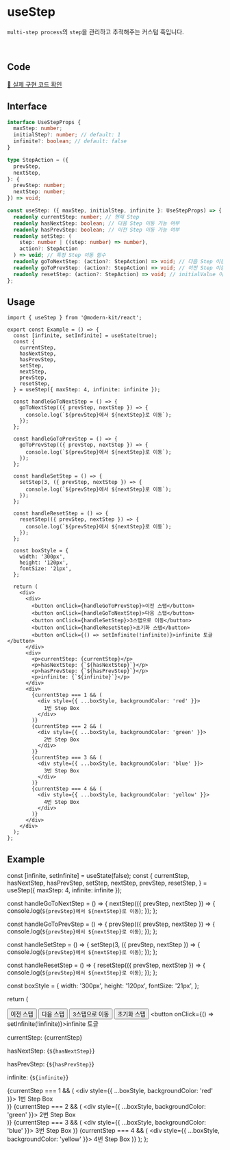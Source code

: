
# useStep

`multi-step process`의 `step`을 관리하고 추적해주는 커스텀 훅입니다.

<br />

## Code
[🔗 실제 구현 코드 확인](https://github.com/modern-agile-team/modern-kit/blob/main/packages/react/src/hooks/useStep/index.ts)

## Interface
```ts title="typescript"
interface UseStepProps {
  maxStep: number;
  initialStep?: number; // default: 1
  infinite?: boolean; // default: false
}

type StepAction = ({
  prevStep,
  nextStep,
}: {
  prevStep: number;
  nextStep: number;
}) => void;
```
```ts title="typescript"
const useStep: ({ maxStep, initialStep, infinite }: UseStepProps) => {
  readonly currentStep: number; // 현재 Step
  readonly hasNextStep: boolean; // 다음 Step 이동 가능 여부
  readonly hasPrevStep: boolean; // 이전 Step 이동 가능 여부
  readonly setStep: (
    step: number | ((step: number) => number),
    action?: StepAction
  ) => void; // 특정 Step 이동 함수
  readonly goToNextStep: (action?: StepAction) => void; // 다음 Step 이동 함수
  readonly goToPrevStep: (action?: StepAction) => void; // 이전 Step 이동 함수
  readonly resetStep: (action?: StepAction) => void; // initialValue 이동 함수
};
```

## Usage
```tsx title="typescript"
import { useStep } from '@modern-kit/react';

export const Example = () => {
  const [infinite, setInfinite] = useState(true);
  const {
    currentStep,
    hasNextStep,
    hasPrevStep,
    setStep,
    nextStep,
    prevStep,
    resetStep,
  } = useStep({ maxStep: 4, infinite: infinite });

  const handleGoToNextStep = () => {
    goToNextStep(({ prevStep, nextStep }) => {
      console.log(`${prevStep}에서 ${nextStep}로 이동`);
    });
  };

  const handleGoToPrevStep = () => {
    goToPrevStep(({ prevStep, nextStep }) => {
      console.log(`${prevStep}에서 ${nextStep}로 이동`);
    });
  };

  const handleSetStep = () => {
    setStep(3, ({ prevStep, nextStep }) => {
      console.log(`${prevStep}에서 ${nextStep}로 이동`);
    });
  };

  const handleResetStep = () => {
    resetStep(({ prevStep, nextStep }) => {
      console.log(`${prevStep}에서 ${nextStep}로 이동`);
    });
  };

  const boxStyle = {
    width: '300px',
    height: '120px',
    fontSize: '21px',
  };

  return (
    <div>
      <div>
        <button onClick={handleGoToPrevStep}>이전 스탭</button>
        <button onClick={handleGoToNextStep}>다음 스탭</button>
        <button onClick={handleSetStep}>3스탭으로 이동</button>
        <button onClick={handleResetStep}>초기화 스탭</button>
        <button onClick={() => setInfinite(!infinite)}>infinite 토글</button>
      </div>
      <div>
        <p>currentStep: {currentStep}</p>
        <p>hasNextStep: {`${hasNextStep}`}</p>
        <p>hasPrevStep: {`${hasPrevStep}`}</p>
        <p>infinite: {`${infinite}`}</p>
      </div>
      <div>
        {currentStep === 1 && (
          <div style={{ ...boxStyle, backgroundColor: 'red' }}>
            1번 Step Box
          </div>
        )}
        {currentStep === 2 && (
          <div style={{ ...boxStyle, backgroundColor: 'green' }}>
            2번 Step Box
          </div>
        )}
        {currentStep === 3 && (
          <div style={{ ...boxStyle, backgroundColor: 'blue' }}>
            3번 Step Box
          </div>
        )}
        {currentStep === 4 && (
          <div style={{ ...boxStyle, backgroundColor: 'yellow' }}>
            4번 Step Box
          </div>
        )}
      </div>
    </div>
  );
};
```

## Example

  const [infinite, setInfinite] = useState(false);
  const {
    currentStep,
    hasNextStep,
    hasPrevStep,
    setStep,
    nextStep,
    prevStep,
    resetStep,
  } = useStep({ maxStep: 4, infinite: infinite });

  const handleGoToNextStep = () => {
    nextStep(({ prevStep, nextStep }) => {
      console.log(`${prevStep}에서 ${nextStep}로 이동`);
    });
  };

  const handleGoToPrevStep = () => {
    prevStep(({ prevStep, nextStep }) => {
      console.log(`${prevStep}에서 ${nextStep}로 이동`);
    });
  };

  const handleSetStep = () => {
    setStep(3, ({ prevStep, nextStep }) => {
      console.log(`${prevStep}에서 ${nextStep}로 이동`);
    });
  };

  const handleResetStep = () => {
    resetStep(({ prevStep, nextStep }) => {
      console.log(`${prevStep}에서 ${nextStep}로 이동`);
    });
  };

  const boxStyle = {
    width: '300px',
    height: '120px',
    fontSize: '21px',
  };

  return (
    <div>
      <div>
        <button onClick={handleGoToPrevStep}>이전 스탭</button>
        <button onClick={handleGoToNextStep}>다음 스탭</button>
        <button onClick={handleSetStep}>3스탭으로 이동</button>
        <button onClick={handleResetStep}>초기화 스탭</button>
        <button onClick={() => setInfinite(!infinite)}>infinite 토글</button>
      </div>
      <div>
        <p>currentStep: {currentStep}</p>
        <p>hasNextStep: {`${hasNextStep}`}</p>
        <p>hasPrevStep: {`${hasPrevStep}`}</p>
        <p>infinite: {`${infinite}`}</p>
      </div>
      <div>
        {currentStep === 1 && (
          <div style={{ ...boxStyle, backgroundColor: 'red' }}>
            1번 Step Box
          </div>
        )}
        {currentStep === 2 && (
          <div style={{ ...boxStyle, backgroundColor: 'green' }}>
            2번 Step Box
          </div>
        )}
        {currentStep === 3 && (
          <div style={{ ...boxStyle, backgroundColor: 'blue' }}>
            3번 Step Box
          </div>
        )}
        {currentStep === 4 && (
          <div style={{ ...boxStyle, backgroundColor: 'yellow' }}>
            4번 Step Box
          </div>
        )}
      </div>
    </div>
  );
};


<Example />